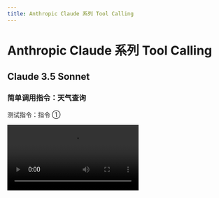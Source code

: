```yaml
---
title: Anthropic Claude 系列 Tool Calling
---
```


# Anthropic Claude 系列 Tool Calling

## Claude 3.5 Sonnet

### 简单调用指令：天气查询

测试指令：指令 ①

<Video src="https://github.com/lobehub/lobe-chat/assets/28616219/42a6980c-ea2a-44fd-b61f-a7989827f5a5" />

<Image
  alt="Claude 3.5 Sonnet 简单指令的 Tool Calling"
  src="https://github.com/lobehub/lobe-chat/assets/28616219/71146b75-2c73-48c3-9688-1d8814d2a791"
/>

  <details>
    <summary>Tool Calling 原始输出：</summary>

```yml
[stream start] 2024-6-24 20:24:40.289
[chunk 0] 2024-6-24 20:24:40.294

{"type":"message_start","message":{"id":"msg_01Q8ytAh2wiJHwKt7qEdaUsP","type":"message","role":"assistant","model":"claude-3-5-sonnet-20240620","content":[],"stop_reason":null,"stop_sequence":null,"usage":{"input_tokens":485,"output_tokens":4}}}
[chunk 1] 2024-6-24 20:24:40.294

{"type":"content_block_start","index":0,"content_block":{"type":"text","text":""}}
[chunk 2] 2024-6-24 20:24:40.311

{"type":"content_block_delta","index":0,"delta":{"type":"text_delta","text":"好的,"}}
[chunk 3] 2024-6-24 20:24:40.312

{"type":"content_block_delta","index":0,"delta":{"type":"text_delta","text":"我会"}}
[chunk 4] 2024-6-24 20:24:40.313

{"type":"content_block_delta","index":0,"delta":{"type":"text_delta","text":"为"}}
[chunk 5] 2024-6-24 20:24:40.356

{"type":"content_block_delta","index":0,"delta":{"type":"text_delta","text":"您"}}
[chunk 6] 2024-6-24 20:24:40.358

{"type":"content_block_delta","index":0,"delta":{"type":"text_delta","text":"查"}}
[chunk 7] 2024-6-24 20:24:40.364

{"type":"content_block_delta","index":0,"delta":{"type":"text_delta","text":"询杭州"}}
[chunk 8] 2024-6-24 20:24:40.368

{"type":"content_block_delta","index":0,"delta":{"type":"text_delta","text":"和北京的"}}
[chunk 9] 2024-6-24 20:24:40.480

{"type":"content_block_delta","index":0,"delta":{"type":"text_delta","text":"天"}}
[chunk 10] 2024-6-24 20:24:40.487

{"type":"content_block_delta","index":0,"delta":{"type":"text_delta","text":"气情况。"}}
[chunk 11] 2024-6-24 20:24:40.489

{"type":"content_block_delta","index":0,"delta":{"type":"text_delta","text":"让"}}
[chunk 12] 2024-6-24 20:24:40.493

{"type":"content_block_delta","index":0,"delta":{"type":"text_delta","text":"我为"}}
[chunk 13] 2024-6-24 20:24:40.606

{"type":"content_block_delta","index":0,"delta":{"type":"text_delta","text":"您获"}}
[chunk 14] 2024-6-24 20:24:40.610

{"type":"content_block_delta","index":0,"delta":{"type":"text_delta","text":"取这"}}
[chunk 15] 2024-6-24 20:24:40.620

{"type":"content_block_delta","index":0,"delta":{"type":"text_delta","text":"两"}}
[chunk 16] 2024-6-24 20:24:40.621

{"type":"content_block_delta","index":0,"delta":{"type":"text_delta","text":"个城市的"}}
[chunk 17] 2024-6-24 20:24:40.730

{"type":"content_block_delta","index":0,"delta":{"type":"text_delta","text":"当前天气"}}
[chunk 18] 2024-6-24 20:24:40.733

{"type":"content_block_delta","index":0,"delta":{"type":"text_delta","text":"信"}}
[chunk 19] 2024-6-24 20:24:40.981

{"type":"content_block_delta","index":0,"delta":{"type":"text_delta","text":"息。"}}
[chunk 20] 2024-6-24 20:24:40.983

{"type":"content_block_stop","index":0}
[chunk 21] 2024-6-24 20:24:40.983

{"type":"content_block_start","index":1,"content_block":{"type":"tool_use","id":"toolu_01CYUiZB5L2iLYfKkFL5TWtm","name":"realtime-weather____fetchCurrentWeather","input":{}}}
[chunk 22] 2024-6-24 20:24:41.266

{"type":"content_block_delta","index":1,"delta":{"type":"input_json_delta","partial_json":""}}
[chunk 23] 2024-6-24 20:24:41.267

{"type":"content_block_delta","index":1,"delta":{"type":"input_json_delta","partial_json":"{\"city\": "}}
[chunk 24] 2024-6-24 20:24:41.268

{"type":"content_block_delta","index":1,"delta":{"type":"input_json_delta","partial_json":"\"\\u67"}}
[chunk 25] 2024-6-24 20:24:41.268

{"type":"content_block_delta","index":1,"delta":{"type":"input_json_delta","partial_json":"6d\\"}}
[chunk 26] 2024-6-24 20:24:41.269

{"type":"content_block_delta","index":1,"delta":{"type":"input_json_delta","partial_json":"u5dde\"}"}}
[chunk 27] 2024-6-24 20:24:41.270

{"type":"content_block_stop","index":1}
[chunk 28] 2024-6-24 20:24:41.271

{"type":"content_block_start","index":2,"content_block":{"type":"tool_use","id":"toolu_019Q1i316spMrh2ATHsDLHB8","name":"realtime-weather____fetchCurrentWeather","input":{}}}
[chunk 29] 2024-6-24 20:24:41.626

{"type":"content_block_delta","index":2,"delta":{"type":"input_json_delta","partial_json":""}}
[chunk 30] 2024-6-24 20:24:41.626

{"type":"content_block_delta","index":2,"delta":{"type":"input_json_delta","partial_json":"{\"city"}}
[chunk 31] 2024-6-24 20:24:41.628

{"type":"content_block_delta","index":2,"delta":{"type":"input_json_delta","partial_json":"\": \"\\u531"}}
[chunk 32] 2024-6-24 20:24:41.631

{"type":"content_block_delta","index":2,"delta":{"type":"input_json_delta","partial_json":"7\\u4eac"}}
[chunk 33] 2024-6-24 20:24:41.634

{"type":"content_block_delta","index":2,"delta":{"type":"input_json_delta","partial_json":"\"}"}}
[chunk 34] 2024-6-24 20:24:41.641

{"type":"content_block_stop","index":2}
[chunk 35] 2024-6-24 20:24:41.644

{"type":"message_delta","delta":{"stop_reason":"tool_use","stop_sequence":null},"usage":{"output_tokens":146}}
[chunk 36] 2024-6-24 20:24:41.654
{"type":"message_stop"}

[stream finished] total chunks: 37
```

</details>

### 复杂调用指令：文生图

测试指令：指令 ②

<Video src="https://github.com/lobehub/lobe-chat/assets/28616219/a9a40899-d5f3-4ef2-aa08-922751b05ca6" />

从上述视频中可以看到， sonnet 虽然也支持流式 Tool Calling ，但是它表现出来的特征是在创建长句 tool calling 时会等待住（详见 Tool Calling 原始输出 `[chunk 40]` 和 `[chunk 41]` 中间的耗时）。所以相对来说会在 Tool Calling 的起始阶段有一个较长的等待时间。

<Image
  alt="Claude 3.5 Sonnet 复杂指令的 Tool Calling"
  src="https://github.com/lobehub/lobe-chat/assets/28616219/23e2d7e5-a6f3-4f4c-9c6a-5651f35a5910"
/>

  <details>
    <summary>Tool Calling 原始输出：</summary>

```yml
[stream start] 2024-6-24 20:39:9.670

[chunk 0] 2024-6-24 20:39:9.695
{"type":"message_start","message":{"id":"msg_01Kj3TFjatNCn9AzdGRfsGN9","type":"message","role":"assistant","model":"claude-3-5-sonnet-20240620","content":[],"stop_reason":null,"stop_sequence":null,"usage":{"input_tokens":1742,"output_tokens":2}}}

[chunk 1] 2024-6-24 20:39:9.696
{"type":"content_block_start","index":0,"content_block":{"type":"text","text":""}}

[chunk 2] 2024-6-24 20:39:9.697
{"type":"content_block_delta","index":0,"delta":{"type":"text_delta","text":"当"}}

[chunk 3] 2024-6-24 20:39:9.698
{"type":"content_block_delta","index":0,"delta":{"type":"text_delta","text":"然可以为"}}

[chunk 4] 2024-6-24 20:39:9.699
{"type":"content_block_delta","index":0,"delta":{"type":"text_delta","text":"您"}}

[chunk 5] 2024-6-24 20:39:9.874
{"type":"content_block_delta","index":0,"delta":{"type":"text_delta","text":"画一只小"}}

[chunk 6] 2024-6-24 20:39:9.876
{"type":"content_block_delta","index":0,"delta":{"type":"text_delta","text":"狗。"}}

[chunk 7] 2024-6-24 20:39:9.877
{"type":"content_block_delta","index":0,"delta":{"type":"text_delta","text":"我会"}}

[chunk 8] 2024-6-24 20:39:9.878
{"type":"content_block_delta","index":0,"delta":{"type":"text_delta","text":"使"}}

[chunk 9] 2024-6-24 20:39:9.993
{"type":"content_block_delta","index":0,"delta":{"type":"text_delta","text":"用l"}}

[chunk 10] 2024-6-24 20:39:9.994
{"type":"content_block_delta","index":0,"delta":{"type":"text_delta","text":"obe-image-"}}

[chunk 11] 2024-6-24 20:39:9.995
{"type":"content_block_delta","index":0,"delta":{"type":"text_delta","text":"designer工"}}

[chunk 12] 2024-6-24 20:39:9.995
{"type":"content_block_delta","index":0,"delta":{"type":"text_delta","text":"具来"}}

[chunk 13] 2024-6-24 20:39:10.80
{"type":"content_block_delta","index":0,"delta":{"type":"text_delta","text":"生"}}

[chunk 14] 2024-6-24 20:39:10.81
{"type":"content_block_delta","index":0,"delta":{"type":"text_delta","text":"成这些"}}

[chunk 15] 2024-6-24 20:39:10.81
{"type":"content_block_delta","index":0,"delta":{"type":"text_delta","text":"图片"}}

[chunk 16] 2024-6-24 20:39:10.82
{"type":"content_block_delta","index":0,"delta":{"type":"text_delta","text":"。"}}

[chunk 17] 2024-6-24 20:39:10.196
{"type":"content_block_delta","index":0,"delta":{"type":"text_delta","text":"我"}}

[chunk 18] 2024-6-24 20:39:10.197
{"type":"content_block_delta","index":0,"delta":{"type":"text_delta","text":"会"}}

[chunk 19] 2024-6-24 20:39:10.198
{"type":"content_block_delta","index":0,"delta":{"type":"text_delta","text":"创"}}

[chunk 20] 2024-6-24 20:39:10.206
{"type":"content_block_delta","index":0,"delta":{"type":"text_delta","text":"建"}}

[chunk 21] 2024-6-24 20:39:10.314
{"type":"content_block_delta","index":0,"delta":{"type":"text_delta","text":"四"}}

[chunk 22] 2024-6-24 20:39:10.318
{"type":"content_block_delta","index":0,"delta":{"type":"text_delta","text":"个不同的"}}

[chunk 23] 2024-6-24 20:39:10.320
{"type":"content_block_delta","index":0,"delta":{"type":"text_delta","text":"描"}}

[chunk 24] 2024-6-24 20:39:10.326
{"type":"content_block_delta","index":0,"delta":{"type":"text_delta","text":"述来"}}

[chunk 25] 2024-6-24 20:39:10.439
{"type":"content_block_delta","index":0,"delta":{"type":"text_delta","text":"生"}}

[chunk 26] 2024-6-24 20:39:10.444
{"type":"content_block_delta","index":0,"delta":{"type":"text_delta","text":"成多"}}

[chunk 27] 2024-6-24 20:39:10.451
{"type":"content_block_delta","index":0,"delta":{"type":"text_delta","text":"样"}}

[chunk 28] 2024-6-24 20:39:10.452
{"type":"content_block_delta","index":0,"delta":{"type":"text_delta","text":"化"}}

[chunk 29] 2024-6-24 20:39:10.566
{"type":"content_block_delta","index":0,"delta":{"type":"text_delta","text":"的小"}}

[chunk 30] 2024-6-24 20:39:10.570
{"type":"content_block_delta","index":0,"delta":{"type":"text_delta","text":"狗图像"}}

[chunk 31] 2024-6-24 20:39:10.575
{"type":"content_block_delta","index":0,"delta":{"type":"text_delta","text":"。请"}}

[chunk 32] 2024-6-24 20:39:10.580
{"type":"content_block_delta","index":0,"delta":{"type":"text_delta","text":"稍等片"}}

[chunk 33] 2024-6-24 20:39:10.710
{"type":"content_block_delta","index":0,"delta":{"type":"text_delta","text":"刻，"}}

[chunk 34] 2024-6-24 20:39:10.718
{"type":"content_block_delta","index":0,"delta":{"type":"text_delta","text":"我现"}}

[chunk 35] 2024-6-24 20:39:10.721
{"type":"content_block_delta","index":0,"delta":{"type":"text_delta","text":"在就"}}

[chunk 36] 2024-6-24 20:39:10.724
{"type":"content_block_delta","index":0,"delta":{"type":"text_delta","text":"开始生"}}

[chunk 37] 2024-6-24 20:39:10.838
{"type":"content_block_delta","index":0,"delta":{"type":"text_delta","text":"成图片"}}

[chunk 38] 2024-6-24 20:39:11.102
{"type":"content_block_delta","index":0,"delta":{"type":"text_delta","text":"。"}}

[chunk 39] 2024-6-24 20:39:11.103
{"type":"content_block_stop","index":0}

[chunk 40] 2024-6-24 20:39:11.104
{"type":"content_block_start","index":1,"content_block":{"type":"tool_use","id":"toolu_01PMfL65ktLVuwmUD4C29U6E","name":"lobe-image-designer____text2image____builtin","input":{}}}

[chunk 41] 2024-6-24 20:39:16.676
{"type":"content_block_delta","index":1,"delta":{"type":"input_json_delta","partial_json":""}}

[chunk 42] 2024-6-24 20:39:16.687
{"type":"content_block_delta","index":1,"delta":{"type":"input_json_delta","partial_json":"{\"prompt"}}

[chunk 43] 2024-6-24 20:39:16.695
{"type":"content_block_delta","index":1,"delta":{"type":"input_json_delta","partial_json":"s\": [\"Photo"}}

[chunk 44] 2024-6-24 20:39:16.699
{"type":"content_block_delta","index":1,"delta":{"type":"input_json_delta","partial_json":" of an "}}

[chunk 45] 2024-6-24 20:39:16.706
{"type":"content_block_delta","index":1,"delta":{"type":"input_json_delta","partial_json":"adorable"}}

[chunk 46] 2024-6-24 20:39:16.714
{"type":"content_block_delta","index":1,"delta":{"type":"input_json_delta","partial_json":" sma"}}

[chunk 47] 2024-6-24 20:39:16.715
{"type":"content_block_delta","index":1,"delta":{"type":"input_json_delta","partial_json":"ll puppy w"}}

[chunk 48] 2024-6-24 20:39:16.726
{"type":"content_block_delta","index":1,"delta":{"type":"input_json_delta","partial_json":"ith fluf"}}

[chunk 49] 2024-6-24 20:39:16.727
{"type":"content_block_delta","index":1,"delta":{"type":"input_json_delta","partial_json":"fy fur, si"}}

[chunk 50] 2024-6-24 20:39:16.733
{"type":"content_block_delta","index":1,"delta":{"type":"input_json_delta","partial_json":"tting o"}}

[chunk 51] 2024-6-24 20:39:16.735
{"type":"content_block_delta","index":1,"delta":{"type":"input_json_delta","partial_json":"n a"}}

[chunk 52] 2024-6-24 20:39:16.743
{"type":"content_block_delta","index":1,"delta":{"type":"input_json_delta","partial_json":" sof"}}

[chunk 53] 2024-6-24 20:39:16.744
{"type":"content_block_delta","index":1,"delta":{"type":"input_json_delta","partial_json":"t g"}}

[chunk 54] 2024-6-24 20:39:16.751
{"type":"content_block_delta","index":1,"delta":{"type":"input_json_delta","partial_json":"reen "}}

[chunk 55] 2024-6-24 20:39:16.752
{"type":"content_block_delta","index":1,"delta":{"type":"input_json_delta","partial_json":"grass"}}

[chunk 56] 2024-6-24 20:39:16.758
{"type":"content_block_delta","index":1,"delta":{"type":"input_json_delta","partial_json":" lawn"}}

[chunk 57] 2024-6-24 20:39:16.759
{"type":"content_block_delta","index":1,"delta":{"type":"input_json_delta","partial_json":". The p"}}

[chunk 58] 2024-6-24 20:39:16.759
{"type":"content_block_delta","index":1,"delta":{"type":"input_json_delta","partial_json":"uppy ha"}}

[chunk 59] 2024-6-24 20:39:16.765
{"type":"content_block_delta","index":1,"delta":{"type":"input_json_delta","partial_json":"s big"}}

[chunk 60] 2024-6-24 20:39:16.771
{"type":"content_block_delta","index":1,"delta":{"type":"input_json_delta","partial_json":", "}}

[chunk 61] 2024-6-24 20:39:16.771
{"type":"content_block_delta","index":1,"delta":{"type":"input_json_delta","partial_json":"expressiv"}}

[chunk 62] 2024-6-24 20:39:16.772
{"type":"content_block_delta","index":1,"delta":{"type":"input_json_delta","partial_json":"e eyes an"}}

[chunk 63] 2024-6-24 20:39:16.777
{"type":"content_block_delta","index":1,"delta":{"type":"input_json_delta","partial_json":"d "}}

[chunk 64] 2024-6-24 20:39:16.778
{"type":"content_block_delta","index":1,"delta":{"type":"input_json_delta","partial_json":"flop"}}

[chunk 65] 2024-6-24 20:39:16.783
{"type":"content_block_delta","index":1,"delta":{"type":"input_json_delta","partial_json":"py e"}}

[chunk 66] 2024-6-24 20:39:16.783
{"type":"content_block_delta","index":1,"delta":{"type":"input_json_delta","partial_json":"ars"}}

[chunk 67] 2024-6-24 20:39:16.790
{"type":"content_block_delta","index":1,"delta":{"type":"input_json_delta","partial_json":". It's ti"}}

[chunk 68] 2024-6-24 20:39:16.790
{"type":"content_block_delta","index":1,"delta":{"type":"input_json_delta","partial_json":"lting it"}}

[chunk 69] 2024-6-24 20:39:16.796
{"type":"content_block_delta","index":1,"delta":{"type":"input_json_delta","partial_json":"s head "}}

[chunk 70] 2024-6-24 20:39:16.797
{"type":"content_block_delta","index":1,"delta":{"type":"input_json_delta","partial_json":"curio"}}

[chunk 71] 2024-6-24 20:39:16.797
{"type":"content_block_delta","index":1,"delta":{"type":"input_json_delta","partial_json":"usly, l"}}

[chunk 72] 2024-6-24 20:39:16.798
{"type":"content_block_delta","index":1,"delta":{"type":"input_json_delta","partial_json":"ooking dir"}}

[chunk 73] 2024-6-24 20:39:16.809
{"type":"content_block_delta","index":1,"delta":{"type":"input_json_delta","partial_json":"ectly "}}

[chunk 74] 2024-6-24 20:39:16.811
{"type":"content_block_delta","index":1,"delta":{"type":"input_json_delta","partial_json":"at"}}

[chunk 75] 2024-6-24 20:39:16.811
{"type":"content_block_delta","index":1,"delta":{"type":"input_json_delta","partial_json":" the cam"}}

[chunk 76] 2024-6-24 20:39:16.812
{"type":"content_block_delta","index":1,"delta":{"type":"input_json_delta","partial_json":"era. The b"}}

[chunk 77] 2024-6-24 20:39:16.812
{"type":"content_block_delta","index":1,"delta":{"type":"input_json_delta","partial_json":"ackgr"}}

[chunk 78] 2024-6-24 20:39:16.813
{"type":"content_block_delta","index":1,"delta":{"type":"input_json_delta","partial_json":"ou"}}

[chunk 79] 2024-6-24 20:39:16.813
{"type":"content_block_delta","index":1,"delta":{"type":"input_json_delta","partial_json":"nd"}}

[chunk 80] 2024-6-24 20:39:16.818
{"type":"content_block_delta","index":1,"delta":{"type":"input_json_delta","partial_json":" is "}}

[chunk 81] 2024-6-24 20:39:16.819
{"type":"content_block_delta","index":1,"delta":{"type":"input_json_delta","partial_json":"slightly "}}

[chunk 82] 2024-6-24 20:39:16.820
{"type":"content_block_delta","index":1,"delta":{"type":"input_json_delta","partial_json":"blu"}}

[chunk 83] 2024-6-24 20:39:16.820
{"type":"content_block_delta","index":1,"delta":{"type":"input_json_delta","partial_json":"rred, focusi"}}

[chunk 84] 2024-6-24 20:39:16.829
{"type":"content_block_delta","index":1,"delta":{"type":"input_json_delta","partial_json":"ng"}}

[chunk 85] 2024-6-24 20:39:16.830
{"type":"content_block_delta","index":1,"delta":{"type":"input_json_delta","partial_json":" attenti"}}

[chunk 86] 2024-6-24 20:39:16.830
{"type":"content_block_delta","index":1,"delta":{"type":"input_json_delta","partial_json":"on on the "}}

[chunk 87] 2024-6-24 20:39:16.831
{"type":"content_block_delta","index":1,"delta":{"type":"input_json_delta","partial_json":"cute puppy i"}}

[chunk 88] 2024-6-24 20:39:16.831
{"type":"content_block_delta","index":1,"delta":{"type":"input_json_delta","partial_json":"n "}}

[chunk 89] 2024-6-24 20:39:16.837
{"type":"content_block_delta","index":1,"delta":{"type":"input_json_delta","partial_json":"the foreg"}}

[chunk 90] 2024-6-24 20:39:16.838
{"type":"content_block_delta","index":1,"delta":{"type":"input_json_delta","partial_json":"round. W"}}

[chunk 91] 2024-6-24 20:39:16.838
{"type":"content_block_delta","index":1,"delta":{"type":"input_json_delta","partial_json":"arm, n"}}

[chunk 92] 2024-6-24 20:39:16.839
{"type":"content_block_delta","index":1,"delta":{"type":"input_json_delta","partial_json":"atur"}}

[chunk 93] 2024-6-24 20:39:16.839
{"type":"content_block_delta","index":1,"delta":{"type":"input_json_delta","partial_json":"al lighting"}}

[chunk 94] 2024-6-24 20:39:16.840
{"type":"content_block_delta","index":1,"delta":{"type":"input_json_delta","partial_json":" enhances "}}

[chunk 95] 2024-6-24 20:39:16.851
{"type":"content_block_delta","index":1,"delta":{"type":"input_json_delta","partial_json":"the pup"}}

[chunk 96] 2024-6-24 20:39:16.851
{"type":"content_block_delta","index":1,"delta":{"type":"input_json_delta","partial_json":"py's featu"}}

[chunk 97] 2024-6-24 20:39:16.852
{"type":"content_block_delta","index":1,"delta":{"type":"input_json_delta","partial_json":"res.\""}}

[chunk 98] 2024-6-24 20:39:16.856
{"type":"content_block_delta","index":1,"delta":{"type":"input_json_delta","partial_json":", \"Wa"}}

[chunk 99] 2024-6-24 20:39:16.857
{"type":"content_block_delta","index":1,"delta":{"type":"input_json_delta","partial_json":"ter"}}

[chunk 100] 2024-6-24 20:39:16.859
{"type":"content_block_delta","index":1,"delta":{"type":"input_json_delta","partial_json":"color "}}

[chunk 101] 2024-6-24 20:39:16.861
{"type":"content_block_delta","index":1,"delta":{"type":"input_json_delta","partial_json":"painti"}}

[chunk 102] 2024-6-24 20:39:16.868
{"type":"content_block_delta","index":1,"delta":{"type":"input_json_delta","partial_json":"ng o"}}

[chunk 103] 2024-6-24 20:39:16.868
{"type":"content_block_delta","index":1,"delta":{"type":"input_json_delta","partial_json":"f a playfu"}}

[chunk 104] 2024-6-24 20:39:16.869
{"type":"content_block_delta","index":1,"delta":{"type":"input_json_delta","partial_json":"l puppy ch"}}

[chunk 105] 2024-6-24 20:39:16.876
{"type":"content_block_delta","index":1,"delta":{"type":"input_json_delta","partial_json":"asing a"}}

[chunk 106] 2024-6-24 20:39:16.877
{"type":"content_block_delta","index":1,"delta":{"type":"input_json_delta","partial_json":" r"}}

[chunk 107] 2024-6-24 20:39:16.877
{"type":"content_block_delta","index":1,"delta":{"type":"input_json_delta","partial_json":"ed ball"}}

[chunk 108] 2024-6-24 20:39:16.877
{"type":"content_block_delta","index":1,"delta":{"type":"input_json_delta","partial_json":" in a "}}

[chunk 109] 2024-6-24 20:39:16.878
{"type":"content_block_delta","index":1,"delta":{"type":"input_json_delta","partial_json":"sun"}}

[chunk 110] 2024-6-24 20:39:16.878
{"type":"content_block_delta","index":1,"delta":{"type":"input_json_delta","partial_json":"ny park. T"}}

[chunk 111] 2024-6-24 20:39:16.879
{"type":"content_block_delta","index":1,"delta":{"type":"input_json_delta","partial_json":"he"}}

[chunk 112] 2024-6-24 20:39:16.879
{"type":"content_block_delta","index":1,"delta":{"type":"input_json_delta","partial_json":" pu"}}

[chunk 113] 2024-6-24 20:39:16.879
{"type":"content_block_delta","index":1,"delta":{"type":"input_json_delta","partial_json":"ppy is mi"}}

[chunk 114] 2024-6-24 20:39:16.886
{"type":"content_block_delta","index":1,"delta":{"type":"input_json_delta","partial_json":"d-le"}}

[chunk 115] 2024-6-24 20:39:16.886
{"type":"content_block_delta","index":1,"delta":{"type":"input_json_delta","partial_json":"ap, its paw"}}

[chunk 116] 2024-6-24 20:39:16.887
{"type":"content_block_delta","index":1,"delta":{"type":"input_json_delta","partial_json":"s "}}

[chunk 117] 2024-6-24 20:39:16.898
{"type":"content_block_delta","index":1,"delta":{"type":"input_json_delta","partial_json":"off th"}}

[chunk 118] 2024-6-24 20:39:16.898
{"type":"content_block_delta","index":1,"delta":{"type":"input_json_delta","partial_json":"e ground,"}}

[chunk 119] 2024-6-24 20:39:16.899
{"type":"content_block_delta","index":1,"delta":{"type":"input_json_delta","partial_json":" with a j"}}

[chunk 120] 2024-6-24 20:39:16.899
{"type":"content_block_delta","index":1,"delta":{"type":"input_json_delta","partial_json":"oyful"}}

[chunk 121] 2024-6-24 20:39:16.906
{"type":"content_block_delta","index":1,"delta":{"type":"input_json_delta","partial_json":" e"}}

[chunk 122] 2024-6-24 20:39:16.907
{"type":"content_block_delta","index":1,"delta":{"type":"input_json_delta","partial_json":"xp"}}

[chunk 123] 2024-6-24 20:39:16.907
{"type":"content_block_delta","index":1,"delta":{"type":"input_json_delta","partial_json":"ressi"}}

[chunk 124] 2024-6-24 20:39:16.907
{"type":"content_block_delta","index":1,"delta":{"type":"input_json_delta","partial_json":"on. Its fur"}}

[chunk 125] 2024-6-24 20:39:16.908
{"type":"content_block_delta","index":1,"delta":{"type":"input_json_delta","partial_json":" is paint"}}

[chunk 126] 2024-6-24 20:39:16.908
{"type":"content_block_delta","index":1,"delta":{"type":"input_json_delta","partial_json":"ed wi"}}

[chunk 127] 2024-6-24 20:39:16.909
{"type":"content_block_delta","index":1,"delta":{"type":"input_json_delta","partial_json":"th soft, "}}

[chunk 128] 2024-6-24 20:39:16.928
{"type":"content_block_delta","index":1,"delta":{"type":"input_json_delta","partial_json":"ble"}}

[chunk 129] 2024-6-24 20:39:16.929
{"type":"content_block_delta","index":1,"delta":{"type":"input_json_delta","partial_json":"nded brush"}}

[chunk 130] 2024-6-24 20:39:16.929
{"type":"content_block_delta","index":1,"delta":{"type":"input_json_delta","partial_json":" str"}}

[chunk 131] 2024-6-24 20:39:16.930
{"type":"content_block_delta","index":1,"delta":{"type":"input_json_delta","partial_json":"oke"}}

[chunk 132] 2024-6-24 20:39:16.930
{"type":"content_block_delta","index":1,"delta":{"type":"input_json_delta","partial_json":"s, giving "}}

[chunk 133] 2024-6-24 20:39:16.931
{"type":"content_block_delta","index":1,"delta":{"type":"input_json_delta","partial_json":"it a "}}

[chunk 134] 2024-6-24 20:39:16.931
{"type":"content_block_delta","index":1,"delta":{"type":"input_json_delta","partial_json":"dre"}}

[chunk 135] 2024-6-24 20:39:16.931
{"type":"content_block_delta","index":1,"delta":{"type":"input_json_delta","partial_json":"amy qua"}}

[chunk 136] 2024-6-24 20:39:16.932
{"type":"content_block_delta","index":1,"delta":{"type":"input_json_delta","partial_json":"lity. Splas"}}

[chunk 137] 2024-6-24 20:39:16.939
{"type":"content_block_delta","index":1,"delta":{"type":"input_json_delta","partial_json":"hes of bri"}}

[chunk 138] 2024-6-24 20:39:16.940
{"type":"content_block_delta","index":1,"delta":{"type":"input_json_delta","partial_json":"gh"}}

[chunk 139] 2024-6-24 20:39:16.951
{"type":"content_block_delta","index":1,"delta":{"type":"input_json_delta","partial_json":"t colors"}}

[chunk 140] 2024-6-24 20:39:16.952
{"type":"content_block_delta","index":1,"delta":{"type":"input_json_delta","partial_json":" in "}}

[chunk 141] 2024-6-24 20:39:16.952
{"type":"content_block_delta","index":1,"delta":{"type":"input_json_delta","partial_json":"the backgr"}}

[chunk 142] 2024-6-24 20:39:16.953
{"type":"content_block_delta","index":1,"delta":{"type":"input_json_delta","partial_json":"ound sugge"}}

[chunk 143] 2024-6-24 20:39:16.953
{"type":"content_block_delta","index":1,"delta":{"type":"input_json_delta","partial_json":"st flowers a"}}

[chunk 144] 2024-6-24 20:39:16.953
{"type":"content_block_delta","index":1,"delta":{"type":"input_json_delta","partial_json":"nd tre"}}

[chunk 145] 2024-6-24 20:39:16.960
{"type":"content_block_delta","index":1,"delta":{"type":"input_json_delta","partial_json":"es.\", \""}}

[chunk 146] 2024-6-24 20:39:16.961
{"type":"content_block_delta","index":1,"delta":{"type":"input_json_delta","partial_json":"Cartoon"}}

[chunk 147] 2024-6-24 20:39:16.962
{"type":"content_block_delta","index":1,"delta":{"type":"input_json_delta","partial_json":" illust"}}

[chunk 148] 2024-6-24 20:39:16.963
{"type":"content_block_delta","index":1,"delta":{"type":"input_json_delta","partial_json":"ration"}}

[chunk 149] 2024-6-24 20:39:16.963
{"type":"content_block_delta","index":1,"delta":{"type":"input_json_delta","partial_json":" of a misc"}}

[chunk 150] 2024-6-24 20:39:16.964
{"type":"content_block_delta","index":1,"delta":{"type":"input_json_delta","partial_json":"hievous pupp"}}

[chunk 151] 2024-6-24 20:39:17.43
{"type":"content_block_delta","index":1,"delta":{"type":"input_json_delta","partial_json":"y "}}

[chunk 152] 2024-6-24 20:39:17.45
{"type":"content_block_delta","index":1,"delta":{"type":"input_json_delta","partial_json":"tangled in "}}

[chunk 153] 2024-6-24 20:39:17.49
{"type":"content_block_delta","index":1,"delta":{"type":"input_json_delta","partial_json":"a ball of br"}}

[chunk 154] 2024-6-24 20:39:17.50
{"type":"content_block_delta","index":1,"delta":{"type":"input_json_delta","partial_json":"ight blue"}}

[chunk 155] 2024-6-24 20:39:17.50
{"type":"content_block_delta","index":1,"delta":{"type":"input_json_delta","partial_json":" yarn. Th"}}

[chunk 156] 2024-6-24 20:39:17.51
{"type":"content_block_delta","index":1,"delta":{"type":"input_json_delta","partial_json":"e pu"}}

[chunk 157] 2024-6-24 20:39:17.54
{"type":"content_block_delta","index":1,"delta":{"type":"input_json_delta","partial_json":"ppy has"}}

[chunk 158] 2024-6-24 20:39:17.69
{"type":"content_block_delta","index":1,"delta":{"type":"input_json_delta","partial_json":" exagger"}}

[chunk 159] 2024-6-24 20:39:17.69
{"type":"content_block_delta","index":1,"delta":{"type":"input_json_delta","partial_json":"ate"}}

[chunk 160] 2024-6-24 20:39:17.101
{"type":"content_block_delta","index":1,"delta":{"type":"input_json_delta","partial_json":"d features "}}

[chunk 161] 2024-6-24 20:39:17.102
{"type":"content_block_delta","index":1,"delta":{"type":"input_json_delta","partial_json":"with big,"}}

[chunk 162] 2024-6-24 20:39:17.114
{"type":"content_block_delta","index":1,"delta":{"type":"input_json_delta","partial_json":" r"}}

[chunk 163] 2024-6-24 20:39:17.115
{"type":"content_block_delta","index":1,"delta":{"type":"input_json_delta","partial_json":"oun"}}

[chunk 164] 2024-6-24 20:39:17.115
{"type":"content_block_delta","index":1,"delta":{"type":"input_json_delta","partial_json":"d eyes "}}

[chunk 165] 2024-6-24 20:39:17.116
{"type":"content_block_delta","index":1,"delta":{"type":"input_json_delta","partial_json":"and a small"}}

[chunk 166] 2024-6-24 20:39:17.116
{"type":"content_block_delta","index":1,"delta":{"type":"input_json_delta","partial_json":" pink t"}}

[chunk 167] 2024-6-24 20:39:17.116
{"type":"content_block_delta","index":1,"delta":{"type":"input_json_delta","partial_json":"ongue st"}}

[chunk 168] 2024-6-24 20:39:17.123
{"type":"content_block_delta","index":1,"delta":{"type":"input_json_delta","partial_json":"ic"}}

[chunk 169] 2024-6-24 20:39:17.124
{"type":"content_block_delta","index":1,"delta":{"type":"input_json_delta","partial_json":"ki"}}

[chunk 170] 2024-6-24 20:39:17.124
{"type":"content_block_delta","index":1,"delta":{"type":"input_json_delta","partial_json":"ng"}}

[chunk 171] 2024-6-24 20:39:17.125
{"type":"content_block_delta","index":1,"delta":{"type":"input_json_delta","partial_json":" out. Th"}}

[chunk 172] 2024-6-24 20:39:17.125
{"type":"content_block_delta","index":1,"delta":{"type":"input_json_delta","partial_json":"e yarn is s"}}

[chunk 173] 2024-6-24 20:39:17.136
{"type":"content_block_delta","index":1,"delta":{"type":"input_json_delta","partial_json":"trew"}}

[chunk 174] 2024-6-24 20:39:17.137
{"type":"content_block_delta","index":1,"delta":{"type":"input_json_delta","partial_json":"n ab"}}

[chunk 175] 2024-6-24 20:39:17.137
{"type":"content_block_delta","index":1,"delta":{"type":"input_json_delta","partial_json":"ou"}}

[chunk 176] 2024-6-24 20:39:17.144
{"type":"content_block_delta","index":1,"delta":{"type":"input_json_delta","partial_json":"t in "}}

[chunk 177] 2024-6-24 20:39:17.144
{"type":"content_block_delta","index":1,"delta":{"type":"input_json_delta","partial_json":"a co"}}

[chunk 178] 2024-6-24 20:39:17.145
{"type":"content_block_delta","index":1,"delta":{"type":"input_json_delta","partial_json":"mical m"}}

[chunk 179] 2024-6-24 20:39:17.145
{"type":"content_block_delta","index":1,"delta":{"type":"input_json_delta","partial_json":"anner, "}}

[chunk 180] 2024-6-24 20:39:17.145
{"type":"content_block_delta","index":1,"delta":{"type":"input_json_delta","partial_json":"with the pu"}}

[chunk 181] 2024-6-24 20:39:17.146
{"type":"content_block_delta","index":1,"delta":{"type":"input_json_delta","partial_json":"pp"}}

[chunk 182] 2024-6-24 20:39:17.146
{"type":"content_block_delta","index":1,"delta":{"type":"input_json_delta","partial_json":"y s"}}

[chunk 183] 2024-6-24 20:39:17.147
{"type":"content_block_delta","index":1,"delta":{"type":"input_json_delta","partial_json":"itting in "}}

[chunk 184] 2024-6-24 20:39:17.157
{"type":"content_block_delta","index":1,"delta":{"type":"input_json_delta","partial_json":"the cent"}}

[chunk 185] 2024-6-24 20:39:17.166
{"type":"content_block_delta","index":1,"delta":{"type":"input_json_delta","partial_json":"er lookin"}}

[chunk 186] 2024-6-24 20:39:17.166
{"type":"content_block_delta","index":1,"delta":{"type":"input_json_delta","partial_json":"g both co"}}

[chunk 187] 2024-6-24 20:39:17.166
{"type":"content_block_delta","index":1,"delta":{"type":"input_json_delta","partial_json":"nfused"}}

[chunk 188] 2024-6-24 20:39:17.167
{"type":"content_block_delta","index":1,"delta":{"type":"input_json_delta","partial_json":" and p"}}

[chunk 189] 2024-6-24 20:39:17.167
{"type":"content_block_delta","index":1,"delta":{"type":"input_json_delta","partial_json":"leased with "}}

[chunk 190] 2024-6-24 20:39:17.168
{"type":"content_block_delta","index":1,"delta":{"type":"input_json_delta","partial_json":"itself. B"}}

[chunk 191] 2024-6-24 20:39:17.169
{"type":"content_block_delta","index":1,"delta":{"type":"input_json_delta","partial_json":"old"}}

[chunk 192] 2024-6-24 20:39:17.169
{"type":"content_block_delta","index":1,"delta":{"type":"input_json_delta","partial_json":", vibrant"}}

[chunk 193] 2024-6-24 20:39:17.169
{"type":"content_block_delta","index":1,"delta":{"type":"input_json_delta","partial_json":" colors "}}

[chunk 194] 2024-6-24 20:39:17.170
{"type":"content_block_delta","index":1,"delta":{"type":"input_json_delta","partial_json":"and clean"}}

[chunk 195] 2024-6-24 20:39:17.182
{"type":"content_block_delta","index":1,"delta":{"type":"input_json_delta","partial_json":" lines defin"}}

[chunk 196] 2024-6-24 20:39:17.183
{"type":"content_block_delta","index":1,"delta":{"type":"input_json_delta","partial_json":"e the styl"}}

[chunk 197] 2024-6-24 20:39:17.183
{"type":"content_block_delta","index":1,"delta":{"type":"input_json_delta","partial_json":"e.\","}}

[chunk 198] 2024-6-24 20:39:17.183
{"type":"content_block_delta","index":1,"delta":{"type":"input_json_delta","partial_json":" \"Oil painti"}}

[chunk 199] 2024-6-24 20:39:17.184
{"type":"content_block_delta","index":1,"delta":{"type":"input_json_delta","partial_json":"ng of"}}

[chunk 200] 2024-6-24 20:39:17.185
{"type":"content_block_delta","index":1,"delta":{"type":"input_json_delta","partial_json":" a sl"}}

[chunk 201] 2024-6-24 20:39:17.185
{"type":"content_block_delta","index":1,"delta":{"type":"input_json_delta","partial_json":"eepy puppy "}}

[chunk 202] 2024-6-24 20:39:17.185
{"type":"content_block_delta","index":1,"delta":{"type":"input_json_delta","partial_json":"curle"}}

[chunk 203] 2024-6-24 20:39:17.186
{"type":"content_block_delta","index":1,"delta":{"type":"input_json_delta","partial_json":"d u"}}

[chunk 204] 2024-6-24 20:39:17.186
{"type":"content_block_delta","index":1,"delta":{"type":"input_json_delta","partial_json":"p in a "}}

[chunk 205] 2024-6-24 20:39:17.187
{"type":"content_block_delta","index":1,"delta":{"type":"input_json_delta","partial_json":"cozy wic"}}

[chunk 206] 2024-6-24 20:39:17.198
{"type":"content_block_delta","index":1,"delta":{"type":"input_json_delta","partial_json":"ker ba"}}

[chunk 207] 2024-6-24 20:39:17.199
{"type":"content_block_delta","index":1,"delta":{"type":"input_json_delta","partial_json":"sket. The pu"}}

[chunk 208] 2024-6-24 20:39:17.199
{"type":"content_block_delta","index":1,"delta":{"type":"input_json_delta","partial_json":"ppy is"}}

[chunk 209] 2024-6-24 20:39:17.200
{"type":"content_block_delta","index":1,"delta":{"type":"input_json_delta","partial_json":" a m"}}

[chunk 210] 2024-6-24 20:39:17.200
{"type":"content_block_delta","index":1,"delta":{"type":"input_json_delta","partial_json":"ix o"}}

[chunk 211] 2024-6-24 20:39:17.200
{"type":"content_block_delta","index":1,"delta":{"type":"input_json_delta","partial_json":"f brown "}}

[chunk 212] 2024-6-24 20:39:17.201
{"type":"content_block_delta","index":1,"delta":{"type":"input_json_delta","partial_json":"and"}}

[chunk 213] 2024-6-24 20:39:17.201
{"type":"content_block_delta","index":1,"delta":{"type":"input_json_delta","partial_json":" whit"}}

[chunk 214] 2024-6-24 20:39:17.202
{"type":"content_block_delta","index":1,"delta":{"type":"input_json_delta","partial_json":"e fur, wi"}}

[chunk 215] 2024-6-24 20:39:17.202
{"type":"content_block_delta","index":1,"delta":{"type":"input_json_delta","partial_json":"th on"}}

[chunk 216] 2024-6-24 20:39:17.202
{"type":"content_block_delta","index":1,"delta":{"type":"input_json_delta","partial_json":"e eye sl"}}

[chunk 217] 2024-6-24 20:39:17.213
{"type":"content_block_delta","index":1,"delta":{"type":"input_json_delta","partial_json":"ightly open "}}

[chunk 218] 2024-6-24 20:39:17.214
{"type":"content_block_delta","index":1,"delta":{"type":"input_json_delta","partial_json":"as if"}}

[chunk 219] 2024-6-24 20:39:17.214
{"type":"content_block_delta","index":1,"delta":{"type":"input_json_delta","partial_json":" just w"}}

[chunk 220] 2024-6-24 20:39:17.215
{"type":"content_block_delta","index":1,"delta":{"type":"input_json_delta","partial_json":"aking up"}}

[chunk 221] 2024-6-24 20:39:17.215
{"type":"content_block_delta","index":1,"delta":{"type":"input_json_delta","partial_json":". Soft"}}

[chunk 222] 2024-6-24 20:39:17.215
{"type":"content_block_delta","index":1,"delta":{"type":"input_json_delta","partial_json":", wa"}}

[chunk 223] 2024-6-24 20:39:17.216
{"type":"content_block_delta","index":1,"delta":{"type":"input_json_delta","partial_json":"rm light"}}

[chunk 224] 2024-6-24 20:39:17.216
{"type":"content_block_delta","index":1,"delta":{"type":"input_json_delta","partial_json":" fi"}}

[chunk 225] 2024-6-24 20:39:17.217
{"type":"content_block_delta","index":1,"delta":{"type":"input_json_delta","partial_json":"lters th"}}

[chunk 226] 2024-6-24 20:39:17.217
{"type":"content_block_delta","index":1,"delta":{"type":"input_json_delta","partial_json":"rough"}}

[chunk 227] 2024-6-24 20:39:17.217
{"type":"content_block_delta","index":1,"delta":{"type":"input_json_delta","partial_json":" a "}}

[chunk 228] 2024-6-24 20:39:17.227
{"type":"content_block_delta","index":1,"delta":{"type":"input_json_delta","partial_json":"nearby"}}

[chunk 229] 2024-6-24 20:39:17.228
{"type":"content_block_delta","index":1,"delta":{"type":"input_json_delta","partial_json":" windo"}}

[chunk 230] 2024-6-24 20:39:17.228
{"type":"content_block_delta","index":1,"delta":{"type":"input_json_delta","partial_json":"w, casti"}}

[chunk 231] 2024-6-24 20:39:17.229
{"type":"content_block_delta","index":1,"delta":{"type":"input_json_delta","partial_json":"ng gen"}}

[chunk 232] 2024-6-24 20:39:17.229
{"type":"content_block_delta","index":1,"delta":{"type":"input_json_delta","partial_json":"tle shado"}}

[chunk 233] 2024-6-24 20:39:17.230
{"type":"content_block_delta","index":1,"delta":{"type":"input_json_delta","partial_json":"ws. Th"}}

[chunk 234] 2024-6-24 20:39:17.230
{"type":"content_block_delta","index":1,"delta":{"type":"input_json_delta","partial_json":"e texture o"}}

[chunk 235] 2024-6-24 20:39:17.230
{"type":"content_block_delta","index":1,"delta":{"type":"input_json_delta","partial_json":"f the fu"}}

[chunk 236] 2024-6-24 20:39:17.231
{"type":"content_block_delta","index":1,"delta":{"type":"input_json_delta","partial_json":"r an"}}

[chunk 237] 2024-6-24 20:39:17.231
{"type":"content_block_delta","index":1,"delta":{"type":"input_json_delta","partial_json":"d b"}}

[chunk 238] 2024-6-24 20:39:17.239
{"type":"content_block_delta","index":1,"delta":{"type":"input_json_delta","partial_json":"asket "}}

[chunk 239] 2024-6-24 20:39:17.242
{"type":"content_block_delta","index":1,"delta":{"type":"input_json_delta","partial_json":"are r"}}

[chunk 240] 2024-6-24 20:39:17.243
{"type":"content_block_delta","index":1,"delta":{"type":"input_json_delta","partial_json":"end"}}

[chunk 241] 2024-6-24 20:39:17.243
{"type":"content_block_delta","index":1,"delta":{"type":"input_json_delta","partial_json":"ered "}}

[chunk 242] 2024-6-24 20:39:17.244
{"type":"content_block_delta","index":1,"delta":{"type":"input_json_delta","partial_json":"in fine det"}}

[chunk 243] 2024-6-24 20:39:17.244
{"type":"content_block_delta","index":1,"delta":{"type":"input_json_delta","partial_json":"ail"}}

[chunk 244] 2024-6-24 20:39:17.245
{"type":"content_block_delta","index":1,"delta":{"type":"input_json_delta","partial_json":", c"}}

[chunk 245] 2024-6-24 20:39:17.245
{"type":"content_block_delta","index":1,"delta":{"type":"input_json_delta","partial_json":"re"}}

[chunk 246] 2024-6-24 20:39:17.252
{"type":"content_block_delta","index":1,"delta":{"type":"input_json_delta","partial_json":"atin"}}

[chunk 247] 2024-6-24 20:39:17.253
{"type":"content_block_delta","index":1,"delta":{"type":"input_json_delta","partial_json":"g a sense"}}

[chunk 248] 2024-6-24 20:39:17.253
{"type":"content_block_delta","index":1,"delta":{"type":"input_json_delta","partial_json":" of comfort "}}

[chunk 249] 2024-6-24 20:39:17.253
{"type":"content_block_delta","index":1,"delta":{"type":"input_json_delta","partial_json":"and tranq"}}

[chunk 250] 2024-6-24 20:39:17.254
{"type":"content_block_delta","index":1,"delta":{"type":"input_json_delta","partial_json":"uility."}}

[chunk 251] 2024-6-24 20:39:17.265
{"type":"content_block_delta","index":1,"delta":{"type":"input_json_delta","partial_json":"\"]"}}

[chunk 252] 2024-6-24 20:39:17.266
{"type":"content_block_delta","index":1,"delta":{"type":"input_json_delta","partial_json":", \"size\": \"1"}}

[chunk 253] 2024-6-24 20:39:17.266
{"type":"content_block_delta","index":1,"delta":{"type":"input_json_delta","partial_json":"024x1024"}}

[chunk 254] 2024-6-24 20:39:17.266
{"type":"content_block_delta","index":1,"delta":{"type":"input_json_delta","partial_json":"\"}"}}

[chunk 255] 2024-6-24 20:39:17.267
{"type":"content_block_stop","index":1}

[chunk 256] 2024-6-24 20:39:17.267
{"type":"message_delta","delta":{"stop_reason":"tool_use","stop_sequence":null},"usage":{"output_tokens":492}}

[chunk 257] 2024-6-24 20:39:17.271
{"type":"message_stop"}
```

</details>

## Claude 3 Opus

TODO

## Claude 3 Sonnet

TODO

## Claude 3 Haiku

TODO
